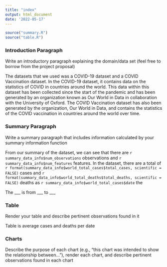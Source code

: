 ```yaml
---
title: "index"
output: html_document
date: '2022-05-17'
---
```


```r
source("summary.R")
source("table.R")

```


### Introduction Paragraph
Write an introductory paragraph explaining the domain/data set (feel free to borrow from the project proposal)

The datasets that we used was a COVID-19 dataset and a COVID Vaccination dataset. In the COVID-19 dataset, it contains data on the statistics of COVID in countries around the world. This data within this dataset has been collected since the start of the pandemic and has been generated by an organization known as Our World in Data in collaboration with the University of Oxford. The COVID Vaccination dataset has also been generated by the organization, Our World in Data, and contains the statistics of the COVID vaccination in countries around the world over time. 


### Summary Paragraph
Write a summary paragraph that includes information calculated by your summary information function

From our summary of the dataset, we can see that there are `r summary_data_info$num_observations` observations and `r summary_data_info$num_features` features. In the dataset, there are a total of `r format(summary_data_info$world_total_cases$total_cases, scientific = FALSE)` cases and `r format(summary_data_info$world_total_deaths$total_deaths, scientific = FALSE)` deaths as `r summary_data_info$world_total_cases$date`
the

The ___ is from ___ to ___


### Table
Render your table and describe pertinent observations found in it

Table is average cases and deaths per date

### Charts
Describe the purpose of each chart (e.g., "this chart was intended to show the relationship between..."), render each chart, and describe pertinent observations found in each chart




